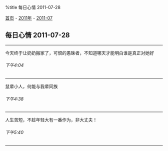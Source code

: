 %title 每日心情 2011-07-28

[[../../../index|首页]] - [[../index|2011年]] - [[index|2011-07]]
==每日心情 2011-07-28==
----
今天终于让奶奶搬家了，可恨的愚昧者，不知道哪天才能明白谁是真正对她好
======下午4:04======
----
鼠辈小人，何能与我辈同族
======下午4:38======
----
人生苦短，不趁年轻大有一番作为，非大丈夫！
======下午5:40======
----
